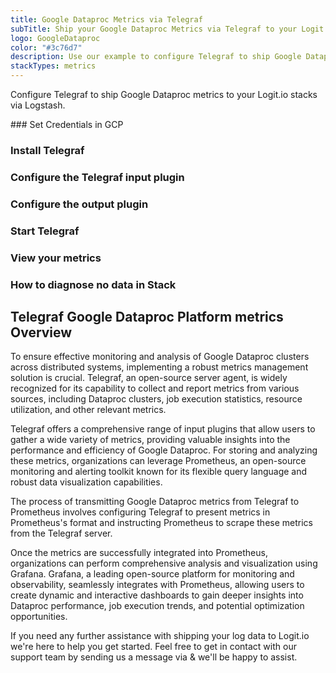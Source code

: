 ```yaml
---
title: Google Dataproc Metrics via Telegraf
subTitle: Ship your Google Dataproc Metrics via Telegraf to your Logit.io Stack
logo: GoogleDataproc
color: "#3c76d7"
description: Use our example to configure Telegraf to ship Google Dataproc metrics to Logit.io. Configure Telegraf to send Google Dataproc metrics to Logstash or Elastic.
stackTypes: metrics
---
```


Configure Telegraf to ship Google Dataproc metrics to your Logit.io stacks via Logstash.

<Steps>
  ### Set Credentials in GCP

  <SetGCPCredentials intro="Google Dataproc is a powerful suite of services within Google Cloud that enables efficient and scalable data processing using Apache Hadoop and Apache Spark. It provides a managed and fully integrated environment for running big data workloads, allowing organizations to process large volumes of data quickly and cost-effectively."/>
  
  ### Install Telegraf

  <InstallTelegraf />

  ### Configure the Telegraf input plugin

  <TelegrafStackDriverInput metric_type="dataproc.googleapis.com"/>

  ### Configure the output plugin

  <TelegrafOutputPlugin />

  ### Start Telegraf

 <StartTelegraf />

  ### View your metrics
  <LaunchStack stackType="metrics" source="Google_Dataproc_Metrics_via_Telegraf" utmMedium="metrics" utmCampaign="telegraf-GoogleDataproc-metrics" />

  ### How to diagnose no data in Stack

  <DiagnoseNoData />
</Steps>

## Telegraf Google Dataproc Platform metrics Overview

To ensure effective monitoring and analysis of Google Dataproc clusters across distributed systems, 
implementing a robust metrics management solution is crucial. Telegraf, an open-source server agent, 
is widely recognized for its capability to collect and report metrics from various sources, including 
Dataproc clusters, job execution statistics, resource utilization, and other relevant metrics.

Telegraf offers a comprehensive range of input plugins that allow users to gather a wide variety of 
metrics, providing valuable insights into the performance and efficiency of Google Dataproc. For 
storing and analyzing these metrics, organizations can leverage Prometheus, an open-source monitoring 
and alerting toolkit known for its flexible query language and robust data visualization capabilities.

The process of transmitting Google Dataproc metrics from Telegraf to Prometheus involves configuring 
Telegraf to present metrics in Prometheus's format and instructing Prometheus to scrape these metrics 
from the Telegraf server.

Once the metrics are successfully integrated into Prometheus, organizations can perform comprehensive 
analysis and visualization using Grafana. Grafana, a leading open-source platform for monitoring and 
observability, seamlessly integrates with Prometheus, allowing users to create dynamic and interactive 
dashboards to gain deeper insights into Dataproc performance, job execution trends, and potential optimization opportunities.

If you need any further assistance with shipping your log data to Logit.io we're here to help you get started. 
Feel free to get in contact with our support team by sending us a message via <IntercomButton text="live chat" /> & we'll be happy to assist.